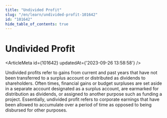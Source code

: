 ```yaml
---
title: "Undivided Profit"
slug: "/en/learn/undivided-profit-101642"
id: "101642"
hide_table_of_contents: true
---
```



# Undivided Profit

<ArticleMeta id={101642} updatedAt={'2023-09-26 13:58:58'} />
<div className='border-solid border-b border-t-0 my-4 border-[var(--ifm-color-gray-300)]' />

Undivided profits refer to gains from current and past years that have not been transferred to a surplus account or distributed as dividends to shareholders. Often times, financial gains or budget surpluses are set aside in a separate account designated as a surplus account, are earmarked for distribution as dividends, or assigned to another purpose such as funding a project. Essentially, undivided profit refers to corporate earnings that have been allowed to accumulate over a period of time as opposed to being disbursed for other purposes.

